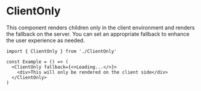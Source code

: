 # ClientOnly

This component renders children only in the client environment and renders the fallback on the server. You can set an appropriate fallback to enhance the user experience as needed.

```tsx /fallback/
import { ClientOnly } from './ClientOnly'

const Example = () => (
  <ClientOnly fallback={<>Loading...</>}>
    <div>This will only be rendered on the client side</div>
  </ClientOnly>
)
```
